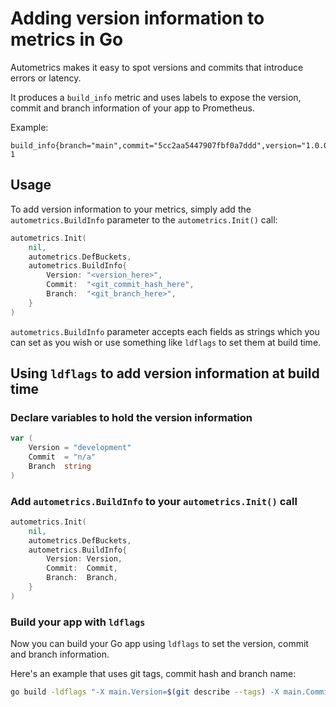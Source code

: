 
# Adding version information to metrics in Go

Autometrics makes it easy to spot versions and commits that introduce errors or latency.

It produces a `build_info` metric and uses labels to expose the version, commit and branch information of your app to Prometheus.

Example:

```prometheus 
build_info{branch="main",commit="5cc2aa5447907fbf0a7ddd",version="1.0.0"} 1
```

## Usage

To add version information to your metrics, simply add the `autometrics.BuildInfo` parameter to the `autometrics.Init()` call:

```go {4-8} filename="main.go"
autometrics.Init(
    nil,
    autometrics.DefBuckets,
    autometrics.BuildInfo{
        Version: "<version_here>",
        Commit:  "<git_commit_hash_here",
        Branch:  "<git_branch_here>",
    }
)
```

`autometrics.BuildInfo` parameter accepts each fields as strings which you can set as you wish or use something like `ldflags` to set them at build time.

## Using `ldflags` to add version information at build time

<Steps>

### Declare variables to hold the version information

```go filename="main.go"
var (
    Version = "development"
    Commit  = "n/a"
    Branch  string
)
```

### Add `autometrics.BuildInfo` to your `autometrics.Init()` call

```go {4-8} filename="main.go"
autometrics.Init(
    nil,
    autometrics.DefBuckets,
    autometrics.BuildInfo{
        Version: Version,
        Commit:  Commit,
        Branch:  Branch,
    }
)
```

### Build your app with `ldflags`

Now you can build your Go app using `ldflags` to set the version, commit and branch information.

Here's an example that uses git tags, commit hash and branch name:

```bash filename="Shell"
go build -ldflags "-X main.Version=$(git describe --tags) -X main.Commit=$(git rev-parse HEAD) -X main.Branch=$(git rev-parse --abbrev-ref HEAD)"
```

</Steps>